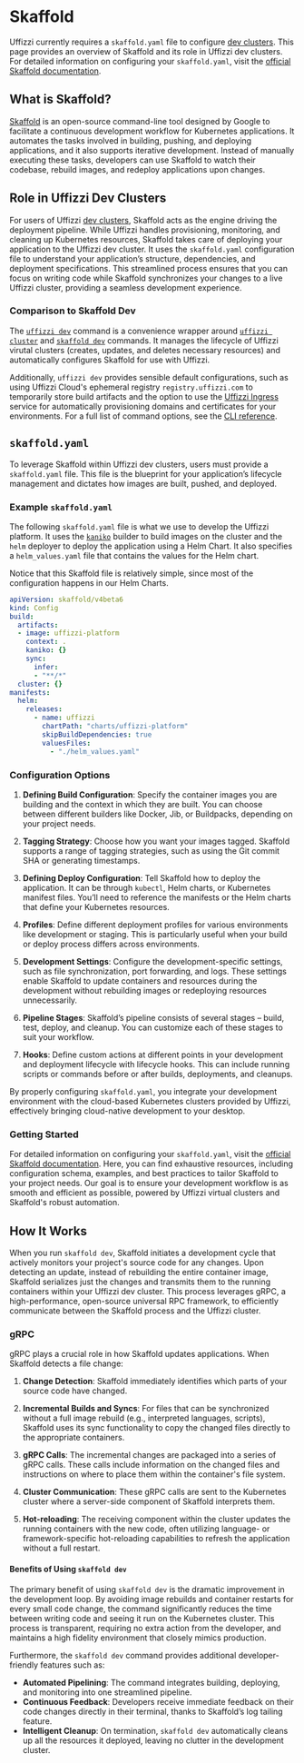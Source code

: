 # Skaffold

Uffizzi currently requires a `skaffold.yaml` file to configure [dev clusters](/core-concepts/ephemeral-environments/dev-clusters). This page provides an overview of Skaffold and its role in Uffizzi dev clusters. For detailed information on configuring your `skaffold.yaml`, visit the [official Skaffold documentation](https://skaffold.dev/).

## What is Skaffold?

[Skaffold](https://skaffold.dev) is an open-source command-line tool designed by Google to facilitate a continuous development workflow for Kubernetes applications. It automates the tasks involved in building, pushing, and deploying applications, and it also supports iterative development. Instead of manually executing these tasks, developers can use Skaffold to watch their codebase, rebuild images, and redeploy applications upon changes.

## Role in Uffizzi Dev Clusters

For users of Uffizzi [dev clusters](/core-concepts/ephemeral-environments/dev-clusters), Skaffold acts as the engine driving the deployment pipeline. While Uffizzi handles provisioning, monitoring, and cleaning up Kubernetes resources, Skaffold takes care of deploying your application to the Uffizzi dev cluster. It uses the `skaffold.yaml` configuration file to understand your application’s structure, dependencies, and deployment specifications. This streamlined process ensures that you can focus on writing code while Skaffold synchronizes your changes to a live Uffizzi cluster, providing a seamless development experience.

### Comparison to Skaffold Dev

The [`uffizzi dev`](/cli/commands/dev) command is a convenience wrapper around [`uffizzi cluster`](/cli/commands/cluster) and 
[`skaffold dev`](https://skaffold.dev/docs/workflows/dev/) commands. It manages the lifecycle of Uffizzi 
virutal clusters (creates, updates, and deletes necessary resources) and automatically configures Skaffold 
for use with Uffizzi.  

Additionally, `uffizzi dev` provides sensible default configurations, such as using Uffizzi Cloud's ephemeral registry 
`registry.uffizzi.com` to temporarily store build artifacts and the option to use the 
[Uffizzi Ingress](/ingress) service for automatically provisioning domains and certificates for your 
environments. For a full list of command options, see the [CLI reference](/cli/commands/dev).

## `skaffold.yaml`

To leverage Skaffold within Uffizzi dev clusters, users must provide a `skaffold.yaml` file. This file is the blueprint for your application’s lifecycle management and dictates how images are built, pushed, and deployed.  

### Example `skaffold.yaml`

The following `skaffold.yaml` file is what we use to develop the Uffizzi platform. It uses the [`kaniko`](https://skaffold.dev/docs/builders/builder-types/docker/#dockerfile-in-cluster-with-kaniko) builder to build 
images on the cluster and the `helm` deployer to deploy the application using a Helm Chart. It also specifies a `helm_values.yaml` file that 
contains the values for the Helm chart.  

Notice that this Skaffold file is relatively simple, since most of the configuration happens in our Helm Charts.  



```yaml filename="skaffold.yaml"
apiVersion: skaffold/v4beta6
kind: Config
build:
  artifacts:
  - image: uffizzi-platform
    context: .
    kaniko: {}
    sync:
      infer:
      - "**/*"
  cluster: {}
manifests:
  helm:
    releases:
      - name: uffizzi
        chartPath: "charts/uffizzi-platform"
        skipBuildDependencies: true
        valuesFiles:
          - "./helm_values.yaml"
```

### Configuration Options

1. **Defining Build Configuration**: Specify the container images you are building and the context in which they are built. You can choose between different builders like Docker, Jib, or Buildpacks, depending on your project needs.

2. **Tagging Strategy**: Choose how you want your images tagged. Skaffold supports a range of tagging strategies, such as using the Git commit SHA or generating timestamps.

3. **Defining Deploy Configuration**: Tell Skaffold how to deploy the application. It can be through `kubectl`, Helm charts, or Kubernetes manifest files. You’ll need to reference the manifests or the Helm charts that define your Kubernetes resources.

4. **Profiles**: Define different deployment profiles for various environments like development or staging. This is particularly useful when your build or deploy process differs across environments.

5. **Development Settings**: Configure the development-specific settings, such as file synchronization, port forwarding, and logs. These settings enable Skaffold to update containers and resources during the development without rebuilding images or redeploying resources unnecessarily.

6. **Pipeline Stages**: Skaffold’s pipeline consists of several stages – build, test, deploy, and cleanup. You can customize each of these stages to suit your workflow.

7. **Hooks**: Define custom actions at different points in your development and deployment lifecycle with lifecycle hooks. This can include running scripts or commands before or after builds, deployments, and cleanups.

By properly configuring `skaffold.yaml`, you integrate your development environment with the cloud-based Kubernetes clusters provided by Uffizzi, effectively bringing cloud-native development to your desktop.

### Getting Started

For detailed information on configuring your `skaffold.yaml`, visit the [official Skaffold documentation](https://skaffold.dev/). Here, you can find exhaustive resources, including configuration schema, examples, and best practices to tailor Skaffold to your project needs. Our goal is to ensure your development workflow is as smooth and efficient as possible, powered by Uffizzi virtual clusters and Skaffold's robust automation.

## How It Works

When you run `skaffold dev`, Skaffold initiates a development cycle that actively monitors your project's source code for any changes. Upon detecting an update, instead of rebuilding the entire container image, Skaffold serializes just the changes and transmits them to the running containers within your Uffizzi dev cluster. This process leverages gRPC, a high-performance, open-source universal RPC framework, to efficiently communicate between the Skaffold process and the Uffizzi cluster.

### gRPC

gRPC plays a crucial role in how Skaffold updates applications. When Skaffold detects a file change:

1. **Change Detection**: Skaffold immediately identifies which parts of your source code have changed.

2. **Incremental Builds and Syncs**: For files that can be synchronized without a full image rebuild (e.g., interpreted languages, scripts), Skaffold uses its sync functionality to copy the changed files directly to the appropriate containers.

3. **gRPC Calls**: The incremental changes are packaged into a series of gRPC calls. These calls include information on the changed files and instructions on where to place them within the container's file system.

4. **Cluster Communication**: These gRPC calls are sent to the Kubernetes cluster where a server-side component of Skaffold interprets them.

5. **Hot-reloading**: The receiving component within the cluster updates the running containers with the new code, often utilizing language- or framework-specific hot-reloading capabilities to refresh the application without a full restart.

#### Benefits of Using `skaffold dev`

The primary benefit of using `skaffold dev` is the dramatic improvement in the development loop. By avoiding image rebuilds and container restarts for every small code change, the command significantly reduces the time between writing code and seeing it run on the Kubernetes cluster. This process is transparent, requiring no extra action from the developer, and maintains a high fidelity environment that closely mimics production.

Furthermore, the `skaffold dev` command provides additional developer-friendly features such as:

- **Automated Pipelining**: The command integrates building, deploying, and monitoring into one streamlined pipeline.
- **Continuous Feedback**: Developers receive immediate feedback on their code changes directly in their terminal, thanks to Skaffold’s log tailing feature.
- **Intelligent Cleanup**: On termination, `skaffold dev` automatically cleans up all the resources it deployed, leaving no clutter in the development cluster.

